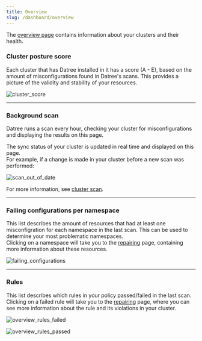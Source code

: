 ```yaml
---
title: Overview
slug: /dashboard/overview
---
```


The [overview page](https://app.datree.io/overview) contains information about your clusters and their health.

### Cluster posture score

Each cluster that has Datree installed in it has a score (A - E), based on the amount of misconfigurations found in Datree's scans. This provides a picture of the validity and stability of your resources.

![cluster_score](/img/dashboard/overview/cluster-score.png)

---

### Background scan

Datree runs a scan every hour, checking your cluster for misconfigurations and displaying the results on this page.

The sync status of your cluster is updated in real time and displayed on this page.  
For example, if a change is made in your cluster before a new scan was performed:

![scan_out_of_date](/img/dashboard/overview/scan-out-of-date.png)

For more information, see [cluster scan](/configuration/cluster-scan).

---

### Failing configurations per namespace

This list describes the amount of resources that had at least one misconfigration for each namespace in the last scan. This can be used to determine your most problematic namespaces.  
Clicking on a namespace will take you to the [repairing](/dashboard/repairing) page, containing more information about these resources.

![failing_configurations](/img/dashboard/overview/failing-configurations.png)

---

### Rules

This list describes which rules in your policy passed/failed in the last scan.  
Clicking on a failed rule will take you to the [repairing](/dashboard/repairing) page, where you can see more information about the rule and its violations in your cluster.

![overview_rules_failed](/img/dashboard/overview/rules-list-failed.png)

![overview_rules_passed](/img/dashboard/overview/rules-list-passed.png)
